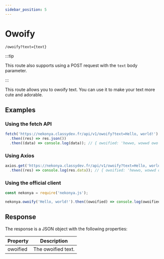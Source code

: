 ```yaml
---
sidebar_position: 5
---
```


# Owoify

```
/owoify?text={text}
```

:::tip

This route also supports using a POST request with the `text` body parameter.

:::

This route allows you to owoify text. You can use it to make your text more cute and adorable.

## Examples

### Using the fetch API

```js
fetch('https://nekonya.classydev.fr/api/v1/owoify?text=Hello, world!') // don't forget to encode the text
  .then((res) => res.json())
  .then((data) => console.log(data)); // { owoified: 'hewwo, wowwd owo' }
```

### Using Axios

```js
axios.get('https://nekonya.classydev.fr/api/v1/owoify?text=Hello, world!') // don't forget to encode the text
  .then((res) => console.log(res.data)); // { owoified: 'hewwo, wowwd owo' }
```

### Using the official client

```js
const nekonya = require('nekonya.js');

nekonya.owoify('Hello, world!').then((owoified) => console.log(owoified)); // hewwo, wowwd owo
```

## Response

The response is a JSON object with the following properties:

| Property | Description |
| -------- | ----------- |
| owoified | The owoified text. |